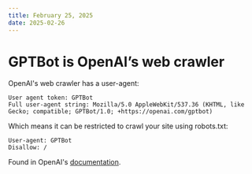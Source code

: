```yaml
---
title: February 25, 2025
date: 2025-02-26
---
```


# GPTBot is OpenAI’s web crawler 

OpenAI's web crawler has a user-agent:

```
User agent token: GPTBot
Full user-agent string: Mozilla/5.0 AppleWebKit/537.36 (KHTML, like Gecko; compatible; GPTBot/1.0; +https://openai.com/gptbot)
```

Which means it can be restricted to crawl your site using robots.txt:

```
User-agent: GPTBot
Disallow: /
```

Found in OpenAI's [documentation](https://platform.openai.com/docs/gptbot).
